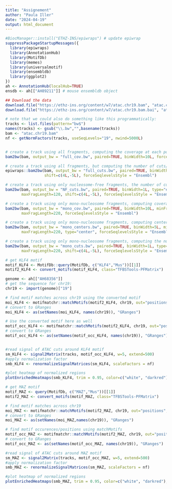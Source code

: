 ```yaml
---
title: "Assignement"
author: "Paula Iller"
date: "2024-04-19"
output: html_document
---
```


```r

#BiocManager::install("ETHZ-INS/epiwraps") # update epiwrap 
suppressPackageStartupMessages({
  library(epiwraps)
  library(AnnotationHub)
  library(MotifDb)
  library(memes)
  library(universalmotif)
  library(ensembldb)
  library(ggplot2)
})
ah <- AnnotationHub(localHub=TRUE)
ensdb <- ah[["AH89211"]] # mouse ensembldb object
```
```r
## Download the data
download.file("https://ethz-ins.org/content/w7/atac.chr19.bam", "atac.chr19.bam")
download.file("https://ethz-ins.org/content/w7/atac.chr19.bam.bai", "atac.chr19.bam.bai")

# note that we could also do something like this programmatically:
tracks <- list.files(pattern="bw$")
names(tracks) <- gsub("\\.bw","",basename(tracks))
bam <- "atac.chr19.bam"
nf <- getNormFactors(tracks, useSeqLevels="19", nwind=5000L)


# create a track using all fragments, computing the coverage at each position (and force Ensembl naming)
bam2bw(bam, output_bw = "full_cov.bw", paired=TRUE, binWidth=10L, forceSeqlevelsStyle = "Ensembl") 

# create a track using all fragments, but computing the number of cuts/insertion sites at each position
epiwraps::bam2bw(bam, output_bw = "full_cuts.bw", paired=TRUE, binWidth=1L, type="ends", 
                 shift=c(4L,-5L), forceSeqlevelsStyle = "Ensembl")

# create a track using only nucleosome-free fragments, the number of cuts/insertion sites at each position 
bam2bw(bam, output_bw = "NF_cuts.bw", paired=TRUE, binWidth=1L, type="ends", minFragLength=30, 
       maxFragLength=120, shift=c(4L,-5L), forceSeqlevelsStyle = "Ensembl")

# create a track using only mono-nucleosome fragments, computing coverage
bam2bw(bam, output_bw = "mono_cov.bw", paired=TRUE, binWidth=10L, minFragLength=140,
       maxFragLength=220, forceSeqlevelsStyle = "Ensembl")

# create a track using only mono-nucleosome fragments, computing centers 
bam2bw(bam, output_bw = "mono_centers.bw", paired=TRUE, binWidth=5L, minFragLength=140,
       maxFragLength=220, type="center", forceSeqlevelsStyle = "Ensembl")

# create a track using only mono-nucleosome fragments, computing the number of cuts/insertion sites at each position 
bam2bw(bam, output_bw = "mono_cuts.bw", paired=TRUE, binWidth=1L, type="ends", minFragLength=140, 
       maxFragLength=220, shift=c(4L,-5L), forceSeqlevelsStyle = "Ensembl")
```

```r
# get KLF4 motif
motif_KLF4 <- MotifDb::query(MotifDb, c("KLF4","Mus"))[[1]]
motif2_KLF4 <- convert_motifs(motif_KLF4, class="TFBSTools-PFMatrix")

genome <- ah[["AH68356"]]
# get the sequence for chr19:
chr19 <- import(genome)["19"]

# find motif matches across chr19 using the converted motif
moi_KLF4 <- motifmatchr::matchMotifs(motif2_KLF4, chr19, out="positions", p.cutoff=1e-5)[[1]]
# convert to GRanges
moi_KLF4 <- as(setNames(moi_KLF4, names(chr19)), "GRanges")

# Use the converted motif here as well
motif_occ_KLF4 <- motifmatchr::matchMotifs(motif2_KLF4, chr19, out="positions", p.cutoff=1e-5)[[1]]
# convert to GRanges
motif_occ_KLF4 <- as(setNames(motif_occ_KLF4, names(chr19)), "GRanges")


#read signal of ATAC cuts around KLF4 motif
sm_KLF4 <- signal2Matrix(tracks, motif_occ_KLF4, w=5, extend=500)
#apply normalization factor
smb_KLF4 <- renormalizeSignalMatrices(sm_KLF4, scaleFactors = nf)

#plot heatmap of normalized regions
plotEnrichedHeatmaps(smb_KLF4, trim = 0.95, color=c("white", "darkred"), use_raster=FALSE)
```

```r
# get MAZ motif
motif_MAZ <- query(MotifDb, c("MAZ","Mus"))[[1]]
motif2_MAZ <- convert_motifs(motif_MAZ, class="TFBSTools-PFMatrix")

# find motif matches across chr19
moi_MAZ <- motifmatchr::matchMotifs(motif2_MAZ, chr19, out="positions", p.cutoff=1e-5)[[1]]
# convert to GRanges
moi_MAZ <- as(setNames(moi_MAZ,names(chr19)), "GRanges")

# find motif occurences/positions using matchMotifs
motif_occ_MAZ <- motifmatchr::matchMotifs(motif2_MAZ, chr19, out="positions", p.cutoff=1e-5)[[1]]
# convert to GRanges
motif_occ_MAZ <- as(setNames(motif_occ_MAZ, names(chr19)), "GRanges")

#read signal of ATAC cuts around MAZ motif
sm_MAZ <- signal2Matrix(tracks, motif_occ_MAZ, w=5, extend=500)
#apply normalization factor
smb_MAZ <- renormalizeSignalMatrices(sm_MAZ, scaleFactors = nf)

#plot heatmap of normalized regions
plotEnrichedHeatmaps(smb_MAZ, trim = 0.95, color=c("white", "darkred"), use_raster=FALSE)
```
